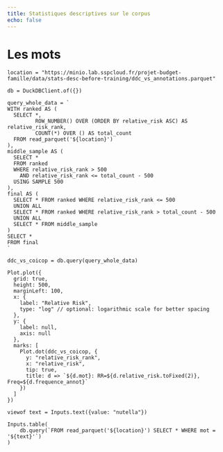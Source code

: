 ```yaml
---
title: Statistiques descriptives sur le corpus
echo: false
---
```


# Les mots

```ojs
location = "https://minio.lab.sspcloud.fr/projet-budget-famille/data/stats-desc-before-training/ddc_vs_annotations.parquet"

db = DuckDBClient.of({})
```

```ojs
query_whole_data = `
WITH ranked AS (
  SELECT *,
         ROW_NUMBER() OVER (ORDER BY relative_risk ASC) AS relative_risk_rank,
         COUNT(*) OVER () AS total_count
  FROM read_parquet('${location}')
),
middle_sample AS (
  SELECT *
  FROM ranked
  WHERE relative_risk_rank > 500
    AND relative_risk_rank <= total_count - 500
  USING SAMPLE 500
),
final AS (
  SELECT * FROM ranked WHERE relative_risk_rank <= 500
  UNION ALL
  SELECT * FROM ranked WHERE relative_risk_rank > total_count - 500
  UNION ALL
  SELECT * FROM middle_sample
)
SELECT *
FROM final
`
```


```ojs
ddc_vs_coicop = db.query(query_whole_data)
```


```ojs
Plot.plot({
  grid: true,
  height: 500,
  marginLeft: 100,
  x: {
    label: "Relative Risk",
    type: "log" // optional: logarithmic scale for better spacing
  },
  y: {
    label: null,
    axis: null
  },
  marks: [
    Plot.dot(ddc_vs_coicop, {
      y: "relative_risk_rank",
      x: "relative_risk",
      tip: true,
      title: d => `${d.mot}: RR=${d.relative_risk.toFixed(2)}, Freq=${d.frequence_annot}`
    })
  ]
})
```


```ojs
viewof text = Inputs.text({value: "nutella"})
```

```ojs
Inputs.table(
    db.query(`FROM read_parquet('${location}') SELECT * WHERE mot = '${text}'`)
)
```
